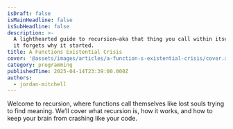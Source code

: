 ```yaml
---
isDraft: false
isMainHeadline: false
isSubHeadline: false
description: >-
  A lighthearted guide to recursion—aka that thing you call within itself until
  it forgets why it started.
title: A Functions Existential Crisis
cover: '@assets/images/articles/a-function-s-existential-crisis/cover.avif'
category: programming
publishedTime: 2025-04-14T23:39:00.000Z
authors:
  - jordan-mitchell
---
```

Welcome to recursion, where functions call themselves like lost souls trying to find meaning. We’ll cover what recursion is, how it works, and how to keep your brain from crashing like your code.
